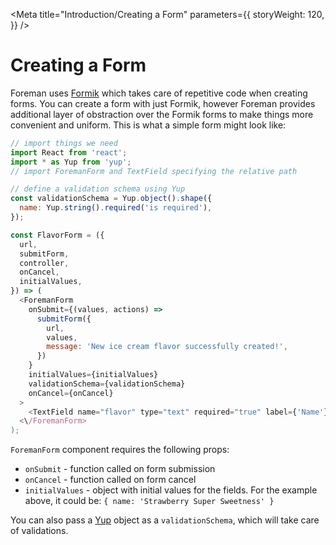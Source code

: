 
<Meta
  title="Introduction/Creating a Form"
  parameters={{
    storyWeight: 120,
  }}
/>

# Creating a Form

Foreman uses [Formik](https://jaredpalmer.com/formik/) which takes care of repetitive code when creating forms.
You can create a form with just Formik, however Foreman provides additional layer of obstraction over the Formik forms to make things more convenient and uniform. This is what a simple form might look like:

```js
// import things we need
import React from 'react';
import * as Yup from 'yup';
// import ForemanForm and TextField specifying the relative path

// define a validation schema using Yup
const validationSchema = Yup.object().shape({
  name: Yup.string().required('is required'),
});

const FlavorForm = ({
  url,
  submitForm,
  controller,
  onCancel,
  initialValues,
}) => (
  <ForemanForm
    onSubmit={(values, actions) =>
      submitForm({
        url,
        values,
        message: 'New ice cream flavor successfully created!',
      })
    }
    initialValues={initialValues}
    validationSchema={validationSchema}
    onCancel={onCancel}
  >
    <TextField name="flavor" type="text" required="true" label={'Name'} />
  <\/ForemanForm>
);
```

`ForemanForm` component requires the following props:

- `onSubmit` - function called on form submission
- `onCancel` - function called on form cancel
- `initialValues` - object with initial values for the fields. For the example above, it could be: `{ name: 'Strawberry Super Sweetness' }`

You can also pass a [Yup](https://github.com/jquense/yup) object as a `validationSchema`, which will take care of validations.
